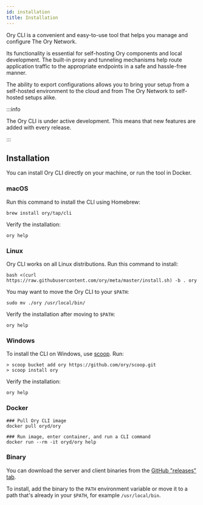 ```yaml
---
id: installation
title: Installation
---
```


Ory CLI is a convenient and easy-to-use tool that helps you manage and configure The Ory Network.

Its functionality is essential for self-hosting Ory components and local development. The built-in proxy and tunneling mechanisms
help route application traffic to the appropriate endpoints in a safe and hassle-free manner.

The ability to export configurations allows you to bring your setup from a self-hosted environment to the cloud and from The Ory
Network to self-hosted setups alike.

:::info

The Ory CLI is under active development. This means that new features are added with every release.

:::

## Installation

You can install Ory CLI directly on your machine, or run the tool in Docker.

### macOS

Run this command to install the CLI using Homebrew:

```shell
brew install ory/tap/cli
```

Verify the installation:

```shell
ory help
```

### Linux

Ory CLI works on all Linux distributions. Run this command to install:

```shell
bash <(curl https://raw.githubusercontent.com/ory/meta/master/install.sh) -b . ory
```

You may want to move the Ory CLI to your `$PATH`:

```shell
sudo mv ./ory /usr/local/bin/
```

Verify the installation after moving to `$PATH`:

```shell
ory help
```

### Windows

To install the CLI on Windows, use [scoop](https://scoop.sh). Run:

```shell
> scoop bucket add ory https://github.com/ory/scoop.git
> scoop install ory
```

Verify the installation:

```shell
ory help
```

### Docker

```shell
### Pull Ory CLI image
docker pull oryd/ory

### Run image, enter container, and run a CLI command
docker run --rm -it oryd/ory help
```

### Binary

You can download the server and client binaries from the [GitHub "releases" tab](https://github.com/ory/cli/releases).

To install, add the binary to the `PATH` environment variable or move it to a path that's already in your `$PATH`, for example
`/usr/local/bin`.
